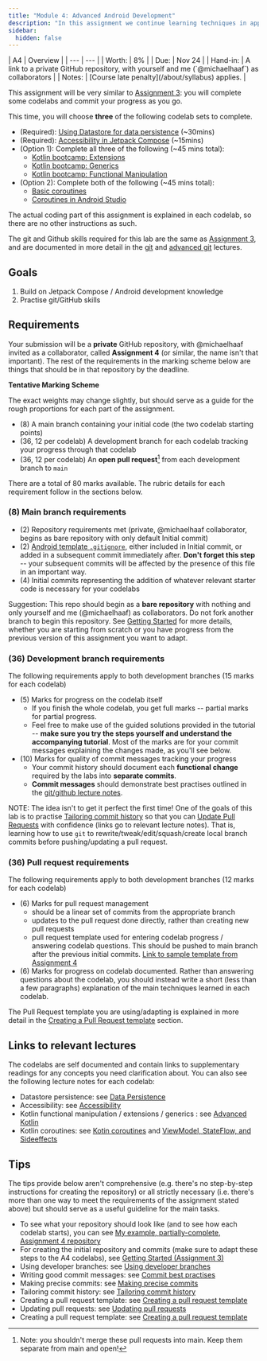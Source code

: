 ```yaml
---
title: "Module 4: Advanced Android Development"
description: "In this assignment we continue learning techniques in application architecture for the Android stack. We will continue to document our progress through codelabs using git/GitHub best practises to keep track of the techiques learned and to practise useful repository management skills."
sidebar:
  hidden: false
---
```


<div class="first-col-header">
| A4 | Overview |
| --- | --- |
| Worth: | 8% |
| Due: | Nov 24 |
| Hand-in: | A link to a private GitHub repository, with yourself and me (`@michaelhaaf`) as collaborators |
| Notes: | [Course late penalty](/about/syllabus) applies. |
</div>

[git-notes]: /5A6-F23/lectures/development/01-git
[git-adv-notes]: /5A6-F23/lectures/development/02-git-advanced

[lecture-viewmodel]: /5A6-F23/lectures/user-interfaces/05-data-flow
[lecture-datastore]: /5A6-F23/lectures/user-interfaces/06-data-persistence
[lecture-accessibility]: /5A6-F23/lectures/user-interfaces/07-accessibility
[lecture-advanced-kotlin]: /5A6-F23/lectures/programming/04-advanced-kotlin
[lecture-coroutines]: /5A6-F23/lectures/programming/05-coroutines

[codelab-datastore]: https://developer.android.com/codelabs/android-preferences-datastore#0
[codelab-accessibility]: https://developer.android.com/codelabs/starting-android-accessibility#0

[kt-bootcamp-51]: https://codelabs.developers.google.com/codelabs/kotlin-bootcamp-extensions/#0
[kt-bootcamp-52]: https://codelabs.developers.google.com/codelabs/kotlin-bootcamp-generics/#0
[kt-bootcamp-6]: https://codelabs.developers.google.com/codelabs/kotlin-bootcamp-sams/#0

[codelab-coroutines-1]: https://developer.android.com/codelabs/basic-android-kotlin-compose-coroutines-kotlin-playground#0
[codelab-coroutines-2]: https://developer.android.com/codelabs/basic-android-kotlin-compose-coroutines-android-studio#0

This assignment will be very similar to [Assignment 3](#prev): you will complete some codelabs and commit your progress as you go.

This time, you will choose **three** of the following codelab sets to complete.

- (Required): [Using Datastore for data persistence][codelab-datastore] (~30mins)
- (Required): [Accessibility in Jetpack Compose][codelab-accessibility] (~15mins)
- (Option 1): Complete all three of the following (~45 mins total):
  - [Kotlin bootcamp: Extensions][kt-bootcamp-51]
  - [Kotlin bootcamp: Generics][kt-bootcamp-52]
  - [Kotlin bootcamp: Functional Manipulation][kt-bootcamp-6]
- (Option 2): Complete both of the following (~45 mins total):
  - [Basic coroutines][codelab-coroutines-1]
  - [Coroutines in Android Studio][codelab-coroutines-2]

The actual coding part of this assignment is explained in each codelab, so there are no other instructions as such. 

The git and Github skills required for this lab are the same as [Assignment 3](#prev), and are documented in more detail in the [git][git-notes] and [advanced git][git-adv-notes] lectures.

## Goals

1. Build on Jetpack Compose / Android development knowledge
2. Practise git/GitHub skills

## Requirements

Your submission will be a **private** GitHub repository, with @michaelhaaf invited as a collaborator, called **Assignment 4** (or similar, the name isn't that important). The rest of the requirements in the marking scheme below are things that should be in that repository by the deadline.

**Tentative Marking Scheme**

The exact weights may change slightly, but should serve as a guide for the rough proportions for each part of the assignment.

- (8) A main branch containing your initial code (the two codelab starting points)
- (36, 12 per codelab) A development branch for each codelab tracking your progress through that codelab
- (36, 12 per codelab) An **open pull request**[^1] from each development branch to `main`

[^1]: Note: you shouldn't merge these pull requests into main. Keep them separate from main and open!

There are a total of 80 marks available. The rubric details for each requirement follow in the sections below.

### (8) Main branch requirements

[gitignore]: https://github.com/github/gitignore/blob/main/Android.gitignore

- (2) Repository requirements met (private, @michaelhaaf collaborator, begins as bare repository with only default Initial commit)
- (2) [Android template `.gitignore`][gitignore], either included in Initial commit, or added in a subsequent commit immediately after. **Don't forget this step** -- your subsequent commits will be affected by the presence of this file in an important way.
- (4) Initial commits representing the addition of whatever relevant starter code is necessary for your codelabs

Suggestion: This repo should begin as a **bare repository** with nothing and only yourself and me (@michaelhaaf) as collaborators. Do not fork another branch to begin this repository. See [Getting Started](#getting-started) for more details, whether you are starting from scratch or you have progress from the previous version of this assignment you want to adapt.

### (36) Development branch requirements

The following requirements apply to both development branches (15 marks for each codelab)

- (5) Marks for progress on the codelab itself
  - If you finish the whole codelab, you get full marks -- partial marks for partial progress.
  - Feel free to make use of the guided solutions provided in the tutorial -- **make sure you try the steps yourself and understand the accompanying tutorial**. Most of the marks are for your commit messages explaining the changes made, as you'll see below. 
- (10) Marks for quality of commit messages tracking your progress
  - Your commit history should document each **functional change** required by the labs into **separate commits**.
  - **Commit messages** should demonstrate best practises outlined in the [git/github lecture notes][git-notes].

NOTE: The idea isn't to get it perfect the first time! One of the goals of this lab is to practise [Tailoring commit history][tailoring-commit-history] so that you can [Update Pull Requests][update-pull-requests] with confidence (links go to relevant lecture notes). That is, learning how to use `git` to rewrite/tweak/edit/squash/create local branch commits before pushing/updating a pull request.

### (36) Pull request requirements

[template-nav]: https://github.com/michaelhaaf/5A6-F23-assignment3/pull/1#issue-1958579519
[template-state]: https://github.com/michaelhaaf/5A6-F23-assignment3/pull/2#issue-1958594678
[template-pr]: https://github.com/michaelhaaf/5A6-F23-assignment4/blob/main/.github/pull_request_template.md

The following requirements apply to both development branches (12 marks for each codelab)

- (6) Marks for pull request management
  - should be a linear set of commits from the appropriate branch
  - updates to the pull request done directly, rather than creating new pull requests
  - pull request template used for entering codelab progress / answering codelab questions. This should be pushed to main branch after the previous initial commits. [Link to sample template from Assignment 4][template-pr]
- (6) Marks for progress on codelab documented. Rather than answering questions about the codelab, you should instead write a short (less than a few paragraphs) explanation of the main techniques learned in each codelab.

The Pull Request template you are using/adapting is explained in more detail in the [Creating a Pull Request template][creating-a-pull-request-template] section.

## Links to relevant lectures

The codelabs are self documented and contain links to supplementary readings for any concepts you need clarification about. You can also see the following lecture notes for each codelab:

- Datastore persistence: see [Data Persistence][lecture-datastore]
- Accessibility: see [Accessibility][lecture-accessibility]
- Kotlin functional manipulation / extensions / generics : see [Advanced Kotlin][lecture-advanced-kotlin]
- Kotlin coroutines: see [Kotin coroutines][lecture-coroutines] and [ViewModel, StateFlow, and Sideeffects][lecture-viewmodel]

## Tips

The tips provide below aren't comprehensive (e.g. there's no step-by-step instructions for creating the repository) or all strictly necessary (i.e. there's more than one way to meet the requirements of the assignment stated above) but should serve as a useful guideline for the main tasks. 

- To see what your repository should look like (and to see how each codelab starts), you can see [My example, partially-complete, Assignment 4 repository](https://github.com/michaelhaaf/5A6-F23-assignment4)
- For creating the initial repository and commits (make sure to adapt these steps to the A4 codelabs), see [Getting Started (Assignment 3)][init-commits]
- Using developer branches: see [Using developer branches][using-dev-branches]
- Writing good commit messages: see [Commit best practises][commit-best-practises]
- Making precise commits: see [Making precise commits][making-precise-commits]
- Tailoring commit history: see [Tailoring commit history][tailoring-commit-history]
- Creating a pull request template: see [Creating a pull request template][creating-a-pull-request-template]
- Updating pull requests: see [Updating pull requests][update-pull-requests]
- Creating a pull request template: see [Creating a pull request template][template-pr]

[init-commits]: /5A6-F23/assignments/assignment-3/#getting-started
[using-dev-branches]: /5A6-F23/lectures/development/01-git-basics/#using-developer-branches
[commit-best-practises]: /5A6-F23/lectures/development/01-git-basics/#commit-best-practices
[making-precise-commits]: /5A6-F23/lectures/development/02-git-advanced/#precise-change-selection-with-git-add---patch
[tailoring-commit-history]: /5A6-F23/lectures/development/02-git-advanced/#interactive-git-rebase
[creating-a-pull-request-template]: /5A6-F23/lectures/development/03-ci-cd/#creating-a-pull-request-template
[update-pull-requests]: /5A6-F23/lectures/development/03-ci-cd/#updating-pull-requests
